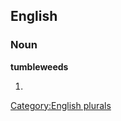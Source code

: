 ==English==

===Noun===
'''tumbleweeds'''

# {{plural of|[[tumbleweed]]}}

[[Category:English plurals]]